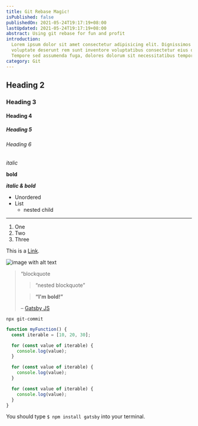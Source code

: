 ```yaml
---
title: Git Rebase Magic!
isPublished: false
publishedOn: 2021-05-24T19:17:19+08:00
lastUpdated: 2021-05-24T19:17:19+08:00
abstract: Using git rebase for fun and profit
introduction:
  Lorem ipsum dolor sit amet consectetur adipisicing elit. Dignissimos iusto,
  voluptate deserunt rem sunt inventore voluptatibus consectetur eius quae?
  Tempore sed assumenda fuga, dolores dolorum sit necessitatibus tempora hic at.
category: Git
---
```


## Heading 2

### Heading 3

#### Heading 4

##### Heading 5

###### Heading 6

_italic_

**bold**

**_italic & bold_**

- Unordered
- List
  - nested child

---

1. One
2. Two
3. Three

This is a [Link](https://google.com/).

![image with alt text](http://placekitten.com/g/800/350)

> &ldquo;blockquote
>
> > “nested blockquote”
>
> > **“I'm bold!”**
>
> – [Gatsby JS ](https://www.gatsbyjs.com/plugins/gatsby-plugin-mdx/#installation)

`npx git-commit`

```javascript
function myFunction() {
  const iterable = [10, 20, 30];

  for (const value of iterable) {
    console.log(value);
  }

  for (const value of iterable) {
    console.log(value);
  }

  for (const value of iterable) {
    console.log(value);
  }
}
```

You should type `$ npm install gatsby` into your terminal.
